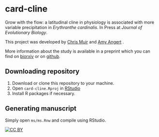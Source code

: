 # card-cline
Grow with the flow: a latitudinal cline in physiology is associated with more variable precipitation in *Erythranthe cardinalis*. In Press at *Journal of Evolutionary Biology*.

This project was developed by [Chris Muir](www.chrisdmuir.com) and [Amy Angert](http://angert.botany.ubc.ca/) .

More information about the study is available in a preprint which you can find on [biorxiv](https://doi.org/10.1101/080952) or on [github](https://github.com/cdmuir/card-cline/blob/master/ms/ms.pdf).

## Downloading repository 

1. Download or clone this repository to your machine.
2. Open `card-cline.Rproj` in [RStudio](https://www.rstudio.com/)
3. Install R packages if necessary.

## Generating manuscript

Simply open `ms/ms.Rnw` and compile using RStudio.

[![CC BY](http://i.creativecommons.org/l/by/3.0/88x31.png)](http://creativecommons.org/licenses/by/3.0/)
